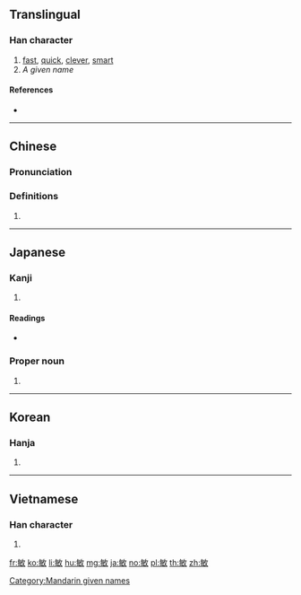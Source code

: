 ==Translingual==

===Han character===
{{Han char|rn=66|rad=攴|as=07|sn=11|four=88540|canj=OYOK|ids=⿰每攵}}

# [[fast]], [[quick]], [[clever]], [[smart]]
# ''A given name''

====References====
* {{Han ref|kx=0471.040|dkj=13202|dj=0823.050|hdz=21463.010|uh=654F|ud=25935|bh=B1D3|bd=45523}}

----

==Chinese==
{{zh-forms}}

===Pronunciation===
{{zh-pron
|m=mǐn
|c=man5
|h=pfs=men
|md=
|mn=bín
|w=
|mc=y
|oc=y
|cat=a,pn
}}

===Definitions===
{{zh-hanzi}}

# {{rfdef|lang=zh}}

----

==Japanese==

===Kanji===
{{ja-kanji|grade=c|rs=攴07}}

# {{defn|lang=ja|sort=攴07}}

====Readings====
* {{ja-readings|goon=[[みん]] (min)|kanon=[[びん]] (bin)|kun=[[とし]] (toshi), [[さとい]] (satoi)}}

===Proper noun===
{{ja-pos|proper|さとし}}

# {{given name|male|lang=ja|sort=さとし}}

----

==Korean==

===Hanja===
{{ko-hanja|hangeul=민|eumhun=|rv=min|mr=min|y=min}}

# {{defn|lang=ko|sort=攴07}}

----

==Vietnamese==

===Han character===
{{vi-hantu|[[mẫn]], [[mắn]], [[mẩn]]|rs=攴07}}

# {{defn|lang=vi|sort=攴07}}

[[Category:Mandarin given names]]

[[fr:敏]]
[[ko:敏]]
[[li:敏]]
[[hu:敏]]
[[mg:敏]]
[[ja:敏]]
[[no:敏]]
[[pl:敏]]
[[th:敏]]
[[zh:敏]]